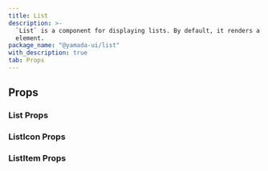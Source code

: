 ```yaml
---
title: List
description: >-
  `List` is a component for displaying lists. By default, it renders a `ul`
  element.
package_name: "@yamada-ui/list"
with_description: true
tab: Props
---
```


## Props

### List Props

<PropsCard
  name="stylePosition"
  type="UIValue<ListStylePosition>"
  description="The CSS `list-style-position` property."
/>
<PropsCard
  name="styleType"
  type="UIValue<ListStyleType>"
  description="The CSS `list-style-type` property."
/>

### ListIcon Props

<PropsCard
  name="size"
  type='UIValue<number | "small" | (string & {}) | "-moz-initial" | "inherit" | "initial" | "revert" | "revert-layer" | "unset" | "sm" | "md" | "lg" | "xl" | "2xl" | "xs" | "3xl" | "4xl" | "large" | ... 13 more ... | "9xl">'
  description="The CSS `font-size` property."
/>

### ListItem Props
